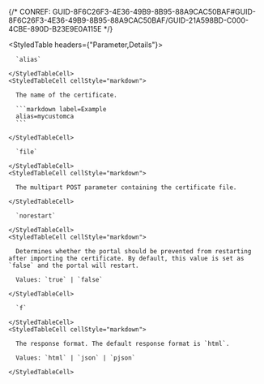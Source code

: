 

{/* CONREF: GUID-8F6C26F3-4E36-49B9-8B95-88A9CAC50BAF#GUID-8F6C26F3-4E36-49B9-8B95-88A9CAC50BAF/GUID-21A598BD-C000-4CBE-890D-B23E9E0A115E  */}

<StyledTable headers={"Parameter,Details"}>
  <StyledTableRow>
    <StyledTableCell cellStyle="markdown">

      `alias` 

    </StyledTableCell>
    <StyledTableCell cellStyle="markdown">

      The name of the certificate.

      ```markdown label=Example
      alias=mycustomca
      ```

    </StyledTableCell>
  </StyledTableRow>
  <StyledTableRow>
    <StyledTableCell cellStyle="markdown">

      `file` 

    </StyledTableCell>
    <StyledTableCell cellStyle="markdown">

      The multipart POST parameter containing the certificate file.

    </StyledTableCell>
  </StyledTableRow>
  <StyledTableRow>
    <StyledTableCell cellStyle="markdown">

      `norestart` 

    </StyledTableCell>
    <StyledTableCell cellStyle="markdown">

      Determines whether the portal should be prevented from restarting after importing the certificate. By default, this value is set as `false` and the portal will restart.

      Values: `true` | `false`

    </StyledTableCell>
  </StyledTableRow>
  <StyledTableRow>
    <StyledTableCell cellStyle="markdown">

      `f` 

    </StyledTableCell>
    <StyledTableCell cellStyle="markdown">

      The response format. The default response format is `html`.

      Values: `html` | `json` | `pjson`

    </StyledTableCell>
  </StyledTableRow>
</StyledTable>
